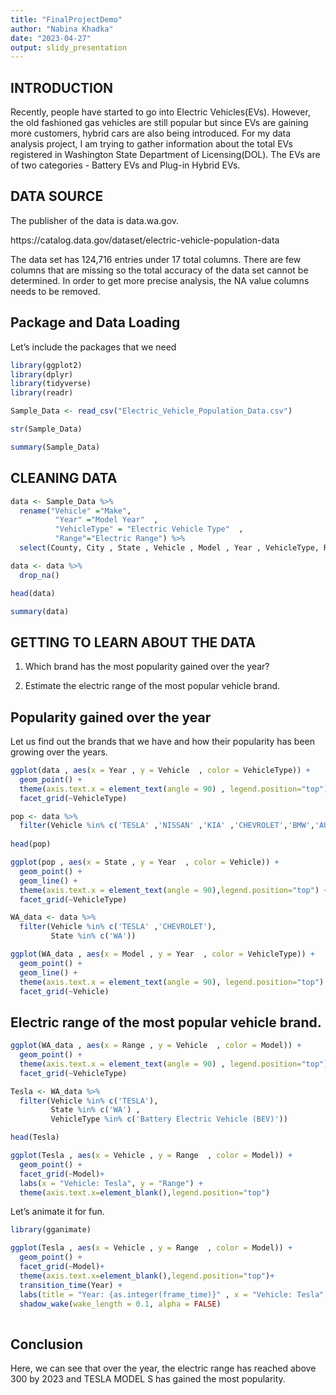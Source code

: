 ---
title: "FinalProjectDemo"
author: "Nabina Khadka"
date: "2023-04-27"
output: slidy_presentation
---


## INTRODUCTION

Recently, people have started to go into Electric Vehicles(EVs). However, the old fashioned gas vehicles are still popular but since EVs are gaining more customers, hybrid cars are also being introduced. For my data analysis project, I am trying to gather information about the total EVs registered in Washington State Department of Licensing(DOL). The EVs are of two categories - Battery EVs and Plug-in Hybrid EVs.  


## DATA SOURCE

The publisher of the data is data.wa.gov.

https://catalog.data.gov/dataset/electric-vehicle-population-data

The data set has 124,716 entries under 17 total columns. There are few columns that are missing so the total accuracy of the data set cannot be determined. In order to get more precise analysis, the NA value columns needs to be removed.

## Package and Data Loading

Let's include the packages that we need

```{r}
library(ggplot2)
library(dplyr)
library(tidyverse)
library(readr)
```


```{r}
Sample_Data <- read_csv("Electric_Vehicle_Population_Data.csv")

str(Sample_Data)

summary(Sample_Data)
```

## CLEANING DATA

```{r}
data <- Sample_Data %>%
  rename("Vehicle" ="Make",
          "Year" ="Model Year"  ,
          "VehicleType" = "Electric Vehicle Type"  ,
          "Range"="Electric Range") %>%
  select(County, City , State , Vehicle , Model , Year , VehicleType, Range)
```


```{r}
data <- data %>%
  drop_na()

head(data)

summary(data)
```


## GETTING TO LEARN ABOUT THE DATA

1. Which brand has the most popularity gained over the year? 

2. Estimate the electric range of the most popular vehicle brand.


## Popularity gained over the year

Let us find out the brands that we have and how their popularity has been growing over the years.

```{r}
ggplot(data , aes(x = Year , y = Vehicle  , color = VehicleType)) +
  geom_point() +
  theme(axis.text.x = element_text(angle = 90) , legend.position="top") +
  facet_grid(~VehicleType)
```

```{r}
pop <- data %>%
  filter(Vehicle %in% c('TESLA' ,'NISSAN' ,'KIA' ,'CHEVROLET','BMW','AUDI'))
         
head(pop)
```


```{r}
ggplot(pop , aes(x = State , y = Year  , color = Vehicle)) +
  geom_point() +
  geom_line() +
  theme(axis.text.x = element_text(angle = 90),legend.position="top") +
  facet_grid(~VehicleType)
```

```{r}
WA_data <- data %>%
  filter(Vehicle %in% c('TESLA' ,'CHEVROLET'),
         State %in% c('WA'))

ggplot(WA_data , aes(x = Model , y = Year  , color = VehicleType)) +
  geom_point() +
  geom_line() +
  theme(axis.text.x = element_text(angle = 90), legend.position="top") +
  facet_grid(~Vehicle)
```


## Electric range of the most popular vehicle brand.

```{r}
ggplot(WA_data , aes(x = Range , y = Vehicle  , color = Model)) +
  geom_point() +
  theme(axis.text.x = element_text(angle = 90) , legend.position="top") +
  facet_grid(~VehicleType)
```

```{r}
Tesla <- WA_data %>%
  filter(Vehicle %in% c('TESLA'),
         State %in% c('WA') ,
         VehicleType %in% c('Battery Electric Vehicle (BEV)'))

head(Tesla)

ggplot(Tesla , aes(x = Vehicle , y = Range  , color = Model)) +
  geom_point() +
  facet_grid(~Model)+
  labs(x = "Vehicle: Tesla", y = "Range") +
  theme(axis.text.x=element_blank(),legend.position="top")

```

Let's animate it for fun.


```{r}
library(gganimate)
```


```{r}
ggplot(Tesla , aes(x = Vehicle , y = Range  , color = Model)) +
  geom_point() +
  facet_grid(~Model)+
  theme(axis.text.x=element_blank(),legend.position="top")+
  transition_time(Year) +
  labs(title = "Year: {as.integer(frame_time)}" , x = "Vehicle: Tesla", y = "Range")+
  shadow_wake(wake_length = 0.1, alpha = FALSE) 
  
```


## Conclusion

Here, we can see that over the year, the electric range has reached above 300 by 2023 and TESLA MODEL S has gained the most popularity.